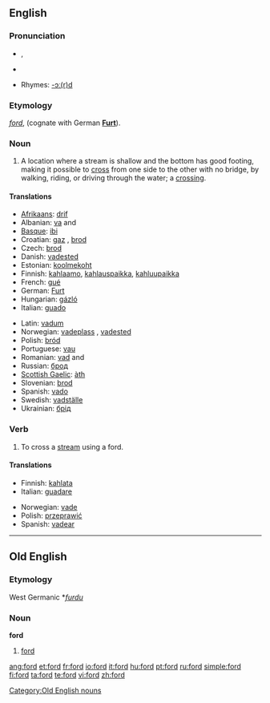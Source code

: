 {{see|Ford|FORD}}
{{wikipedia|dab=ford (disambiguation)|ford}}
==English==

===Pronunciation===
*{{IPA|/fɔːd/}}, {{SAMPA|/fO@d/}}
*{{audio|en-us-ford.ogg|Audio (US)}}

*Rhymes: [[Rhymes:English:-ɔː(r)d|-ɔː(r)d]]

===Etymology===
{{OE.}} ''[[#Old English|ford]]'', (cognate with German '''[[Furt]]''').

===Noun===
{{en-noun}}

# A location where a stream is shallow and the bottom has good footing, making it possible to [[cross]] from one side to the other with no bridge, by walking, riding, or driving through the water; a [[crossing]].

====Translations====
{{trans-top|crossing}}
*[[Afrikaans]]: [[drif]]
*Albanian: [[va]] {{f}} and {{m}}
*[[Basque]]: [[ibi]]
*Croatian: [[gaz]] {{m}}, [[brod]] {{m}}
*Czech: [[brod]] {{m}}
*Danish: [[vadested#Danish|vadested]] {{n}}
*Estonian: [[koolmekoht]]
*Finnish: [[kahlaamo]], [[kahlauspaikka]], [[kahluupaikka]]
*French: [[gué]] {{m}}
*German: [[Furt]] {{f}}
*Hungarian: [[gázló]]
*Italian: [[guado]] {{m}}
{{trans-mid}}
*Latin: [[vadum]] {{n}}
*Norwegian: [[vadeplass]] {{m}}, [[vadested#Norwegian|vadested]] {{n}}
*Polish: [[bród]] {{m}}
*Portuguese: [[vau]]
*Romanian: [[vad]] {{f}} and {{m}}
*Russian: [[брод]]
*[[Scottish Gaelic]]: [[àth]] {{m}}
*Slovenian: [[brod]] {{m}}
*Spanish: [[vado]] {{m}}
*Swedish: [[vadställe]] {{n}}
*Ukrainian: [[брід]]
{{trans-bottom}}

===Verb===
{{en-verb}}

# To cross a [[stream]] using a ford.

====Translations====
{{trans-top|to cross a stream}}
*Finnish: [[kahlata]]
*Italian: [[guadare]]
{{trans-mid}}
*Norwegian: [[vade]]
*Polish: [[przeprawić]]
*Spanish: [[vadear]]
{{trans-bottom}}

----

==Old English==

===Etymology===
West Germanic *''[[furdu]]''

===Noun===
'''ford''' {{m}}

# [[#Noun|ford]]

[[Category:Old English nouns]]

[[ang:ford]]
[[et:ford]]
[[fr:ford]]
[[io:ford]]
[[it:ford]]
[[hu:ford]]
[[pt:ford]]
[[ru:ford]]
[[simple:ford]]
[[fi:ford]]
[[ta:ford]]
[[te:ford]]
[[vi:ford]]
[[zh:ford]]